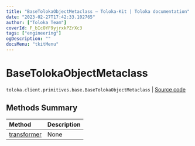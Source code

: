 ```yaml
---
title: "BaseTolokaObjectMetaclass — Toloka-Kit | Toloka documentation"
date: "2023-02-27T17:42:33.102765"
author: ["Toloka Team"]
coverId: F_bIcOYF9yjrxkPZrXc3
tags: ["engineering"]
ogDescription: ""
docsMenu: "tkitMenu"
---
```


# BaseTolokaObjectMetaclass
`toloka.client.primitives.base.BaseTolokaObjectMetaclass` | [Source code](https://github.com/Toloka/toloka-kit/blob/v1.1.4/src/client/primitives/base.py#L117)

## Methods Summary

| Method | Description |
| :------| :-----------|
[transformer](/docs/toloka-kit/reference/toloka.client.primitives.base.BaseTolokaObjectMetaclass.transformer)| None
